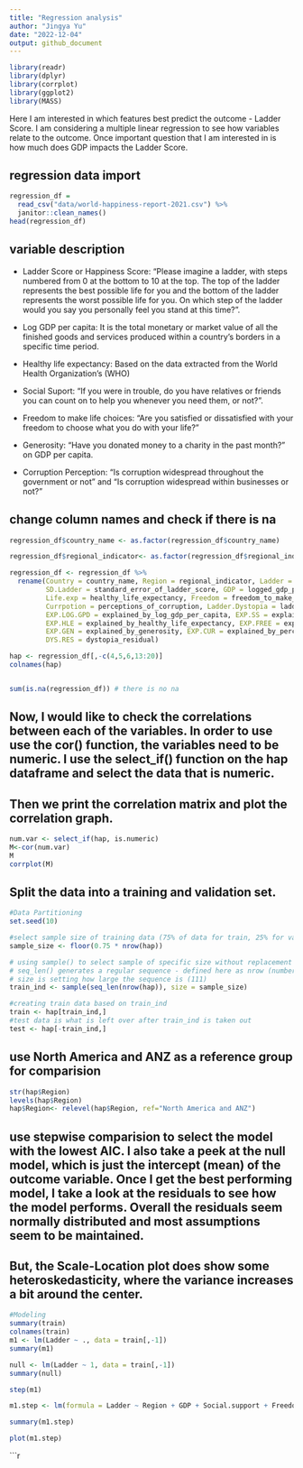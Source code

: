 ```yaml
---
title: "Regression analysis"
author: "Jingya Yu"
date: "2022-12-04"
output: github_document
---
```

```r
library(readr)
library(dplyr)
library(corrplot)
library(ggplot2)
library(MASS)
```
Here I am interested in which features best predict the outcome - Ladder Score. I am considering a multiple linear regression to see how variables relate to the outcome. Once important question that I am interested in is how much does GDP impacts the Ladder Score.

## regression data import
```r
regression_df = 
  read_csv("data/world-happiness-report-2021.csv") %>% 
  janitor::clean_names() 
head(regression_df)
```
## variable description
- Ladder Score or Happiness Score: “Please imagine a ladder, with steps numbered from 0 at the bottom to 10 at the top. The top of the ladder represents the best possible life for you and the bottom of the ladder represents the worst possible life for you. On which step of the ladder would you say you personally feel you stand at this time?”.

- Log GDP per capita: It is the total monetary or market value of all the finished goods and services produced within a country’s borders in a specific time period.

- Healthy life expectancy: Based on the data extracted from the World Health Organization’s (WHO)

- Social Suport: “If you were in trouble, do you have relatives or friends you can count on to help you whenever you need them, or not?”.

- Freedom to make life choices: “Are you satisfied or dissatisfied with your freedom to choose what you do with your life?”

- Generosity: “Have you donated money to a charity in the past month?” on GDP per capita.

- Corruption Perception: “Is corruption widespread throughout the government or not” and “Is corruption widespread within businesses or not?”

## change column names and check if there is na
```r
regression_df$country_name <- as.factor(regression_df$country_name)

regression_df$regional_indicator<- as.factor(regression_df$regional_indicator)

regression_df <- regression_df %>%
  rename(Country = country_name, Region = regional_indicator, Ladder = ladder_score,
         SD.Ladder = standard_error_of_ladder_score, GDP = logged_gdp_per_capita, Social.support = social_support,
         Life.exp = healthy_life_expectancy, Freedom = freedom_to_make_life_choices,
         Currpotion = perceptions_of_corruption, Ladder.Dystopia = ladder_score_in_dystopia,
         EXP.LOG.GPD = explained_by_log_gdp_per_capita, EXP.SS = explained_by_social_support,
         EXP.HLE = explained_by_healthy_life_expectancy, EXP.FREE = explained_by_freedom_to_make_life_choices,
         EXP.GEN = explained_by_generosity, EXP.CUR = explained_by_perceptions_of_corruption,
         DYS.RES = dystopia_residual)

hap <- regression_df[,-c(4,5,6,13:20)]
colnames(hap)


sum(is.na(regression_df)) # there is no na
```

## Now, I would like to check the correlations between each of the variables. In order to use use the cor() function, the variables need to be numeric. I use the select_if() function on the hap dataframe and select the data that is numeric.
## Then we print the correlation matrix and plot the correlation graph.
```r
num.var <- select_if(hap, is.numeric)
M<-cor(num.var)
M
corrplot(M)
```

##  Split the data into a training and validation set.
```r
#Data Partitioning
set.seed(10)

#select sample size of training data (75% of data for train, 25% for validation)
sample_size <- floor(0.75 * nrow(hap))

# using sample() to select sample of specific size without replacement
# seq_len() generates a regular sequence - defined here as nrow (number of rows) of our data
# size is setting how large the sequence is (111)
train_ind <- sample(seq_len(nrow(hap)), size = sample_size)

#creating train data based on train_ind
train <- hap[train_ind,]
#test data is what is left over after train_ind is taken out
test <- hap[-train_ind,]
```

## use North America and ANZ as a reference group for comparision
```r
str(hap$Region)
levels(hap$Region)
hap$Region<- relevel(hap$Region, ref="North America and ANZ")
```

## use stepwise comparision to select the model with the lowest AIC. I also take a peek at the null model, which is just the intercept (mean) of the outcome variable. Once I get the best performing model, I take a look at the residuals to see how the model performs. Overall the residuals seem normally distributed and most assumptions seem to be maintained.

## But, the Scale-Location plot does show some heteroskedasticity, where the variance increases a bit around the center.
```r
#Modeling
summary(train)
colnames(train)
m1 <- lm(Ladder ~ ., data = train[,-1])
summary(m1)

null <- lm(Ladder ~ 1, data = train[,-1])
summary(null)

step(m1)

m1.step <- lm(formula = Ladder ~ Region + GDP + Social.support + Freedom + Currpotion, data = train[, -1])

summary(m1.step)

plot(m1.step)
```

```r

